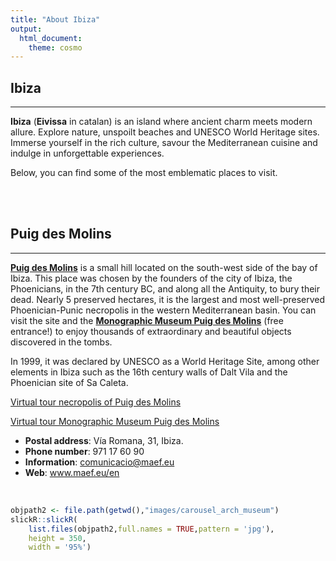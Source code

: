 ---
title: "About Ibiza"
output:
  html_document:
    theme: cosmo
---

<style type="text/css">
h1.title {
  font-size: 36px;
  color: DarkRed;
  text-align: center;
}
</style>

## Ibiza

<hr>

**Ibiza** (**Eivissa** in catalan) is an island where ancient charm meets modern allure. Explore nature, unspoilt beaches and UNESCO World Heritage sites. Immerse yourself in the rich culture, savour the Mediterranean cuisine and indulge in unforgettable experiences.

Below, you can find some of the most emblematic places to visit.

<br><br>

## Puig des Molins

<hr>


[**Puig des Molins**](https://www.illesbalears.travel/en/ibiza/necropolis-puig-des-molins) is a small hill located on the south-west side of the bay of Ibiza.  This place was chosen by the founders of the city of Ibiza, the Phoenicians, in the 7th century BC, and along all the Antiquity, to bury their dead. Nearly 5 preserved hectares, it is the largest and most well-preserved Phoenician-Punic necropolis in the western Mediterranean basin. You can visit the site and the [**Monographic Museum Puig des Molins**](images/carousel_arch_museum/museum.pdf) (free entrance!) to enjoy thousands of extraordinary and beautiful objects discovered in the tombs.

In 1999, it was declared by UNESCO as a World Heritage Site, among other elements in Ibiza such as the 16th century walls of Dalt Vila and the Phoenician site of Sa Caleta.

[Virtual tour necropolis of Puig des Molins](https://maef.eu/en/tour-virtual-hipogeos-de-la-mula/) 

[Virtual tour Monographic Museum Puig des Molins](https://maef.eu/en/tour-virtual-museo-monografico-puig-des-molins/)

- **Postal address**: Vía Romana, 31, Ibiza. 
- **Phone number**: 971 17 60 90
- **Information**: [comunicacio@maef.eu](mailto:comunicacio@maef.eu)
- **Web**: [www.maef.eu/en](https://maef.eu/en/)

<br>

```{r echo=FALSE}
objpath2 <- file.path(getwd(),"images/carousel_arch_museum")
slickR::slickR(
    list.files(objpath2,full.names = TRUE,pattern = 'jpg'),
    height = 350,
    width = '95%')
```





